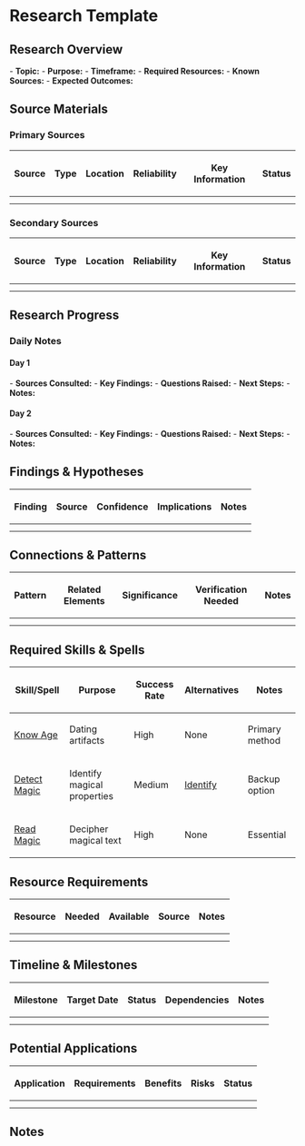 = Research Template =

== Research Overview ==

- '''Topic:'''
- '''Purpose:'''
- '''Timeframe:'''
- '''Required Resources:'''
- '''Known Sources:'''
- '''Expected Outcomes:'''

== Source Materials ==

=== Primary Sources ===

{| class="wikitable"
|-
! Source !! Type !! Location !! Reliability !! Key Information !! Status
|-
| || || || || ||
|-
| || || || || ||
|}

=== Secondary Sources ===

{| class="wikitable"
|-
! Source !! Type !! Location !! Reliability !! Key Information !! Status
|-
| || || || || ||
|-
| || || || || ||
|}

== Research Progress ==

=== Daily Notes ===

==== Day 1 ====

- '''Sources Consulted:'''
- '''Key Findings:'''
- '''Questions Raised:'''
- '''Next Steps:'''
- '''Notes:'''

==== Day 2 ====

- '''Sources Consulted:'''
- '''Key Findings:'''
- '''Questions Raised:'''
- '''Next Steps:'''
- '''Notes:'''

== Findings & Hypotheses ==

{| class="wikitable"
|-
! Finding !! Source !! Confidence !! Implications !! Notes
|-
| || || || ||
|-
| || || || ||
|}

== Connections & Patterns ==

{| class="wikitable"
|-
! Pattern !! Related Elements !! Significance !! Verification Needed !! Notes
|-
| || || || ||
|-
| || || || ||
|}

== Required Skills & Spells ==

{| class="wikitable"
|-
! Skill/Spell !! Purpose !! Success Rate !! Alternatives !! Notes
|-
| [[Know Age]] || Dating artifacts || High || None || Primary method
|-
| [[Detect Magic]] || Identify magical properties || Medium || [[Identify]] || Backup option
|-
| [[Read Magic]] || Decipher magical text || High || None || Essential
|}

== Resource Requirements ==

{| class="wikitable"
|-
! Resource !! Needed !! Available !! Source !! Notes
|-
| || || || ||
|-
| || || || ||
|}

== Timeline & Milestones ==

{| class="wikitable"
|-
! Milestone !! Target Date !! Status !! Dependencies !! Notes
|-
| || || || ||
|-
| || || || ||
|}

== Potential Applications ==

{| class="wikitable"
|-
! Application !! Requirements !! Benefits !! Risks !! Status
|-
| || || || ||
|-
| || || || ||
|}

== Notes == 